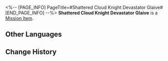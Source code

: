 <%-- [PAGE_INFO]
PageTitle=#Shattered Cloud Knight Devastator Glaive#
[END_PAGE_INFO] --%>
{{Item Infobox
|id          = 140377
|image       = Item Shattered Cloud Knight Devastator Glaive.png{{subst:void|<!--$UPLOAD:<<SpriteOutput/ItemFigures/140162.png>-<Item Shattered Cloud Knight Devastator Glaive.png>-<Item Icons>>-->}}
|type        = Mission Item
|invCategory = Missions
|rarity      = 3
|effect      = 
|description = Broken weapon fragments, sharp enough to be used as a paper cutter.
}}
'''Shattered Cloud Knight Devastator Glaive''' is a [[Mission Item]].

==Other Languages==
{{Other Languages
|en   = Shattered Cloud Knight Devastator Glaive
|zhs  = 断裂的云骑阵刀
|zht  = 斷裂的雲騎陣刀
|ja   = 砕けた雲騎軍の陣刀
|ko   = 부서진 운기군의 진도
|es   = Archa del Devastador rota de un Nimbocaballero
|fr   = Glaive dévastateur des Chevaliers des nuages cassé
|ru   = Обломанная глефа Облачных Рыцарей
|th   = Devastator Glaive ของ Cloud Knight ที่แตกหัก
|vi   = Vân Kỵ Trường Đao Gãy
|de   = Zerbrochene Wolkenritter-Todesgleve
|id   = Patahan Devastator Glaive Cloud Knight
|pt   = Alabarda Devastadora de Cavaleiro das Nuvens Estilhaçada
}}

==Change History==
{{Change History|1.5}}